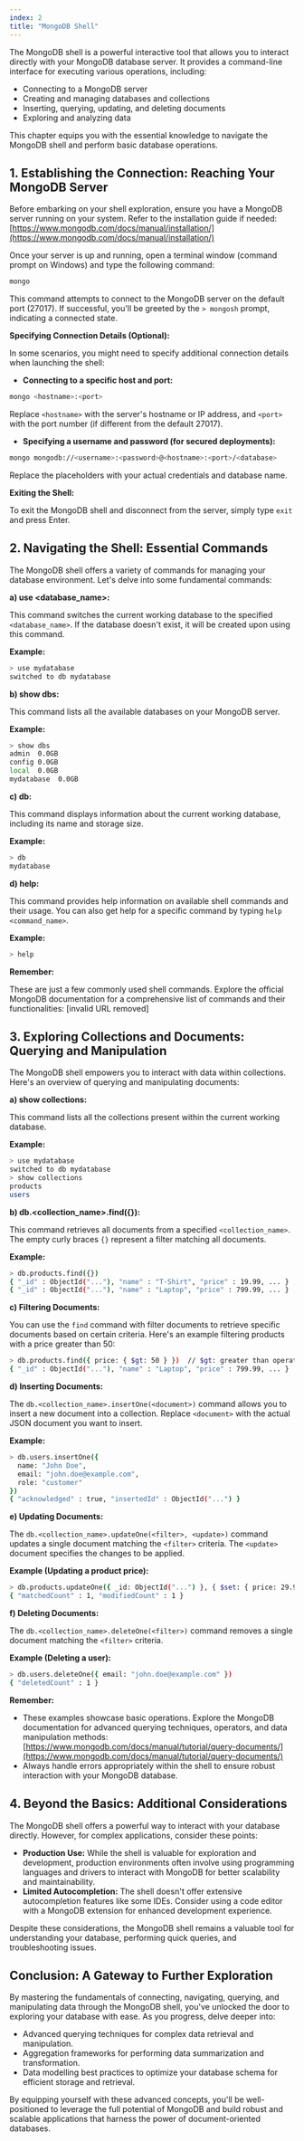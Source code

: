 ```yaml
---
index: 2
title: "MongoDB Shell"
---
```


The MongoDB shell is a powerful interactive tool that allows you to interact directly with your MongoDB database server. It provides a command-line interface for executing various operations, including:

- Connecting to a MongoDB server
- Creating and managing databases and collections
- Inserting, querying, updating, and deleting documents
- Exploring and analyzing data

This chapter equips you with the essential knowledge to navigate the MongoDB shell and perform basic database operations.

## 1. Establishing the Connection: Reaching Your MongoDB Server

Before embarking on your shell exploration, ensure you have a MongoDB server running on your system. Refer to the installation guide if needed: [https://www.mongodb.com/docs/manual/installation/](https://www.mongodb.com/docs/manual/installation/)

Once your server is up and running, open a terminal window (command prompt on Windows) and type the following command:

```bash
mongo
```

This command attempts to connect to the MongoDB server on the default port (27017). If successful, you'll be greeted by the `> mongosh` prompt, indicating a connected state.

**Specifying Connection Details (Optional):**

In some scenarios, you might need to specify additional connection details when launching the shell:

- **Connecting to a specific host and port:**

```bash
mongo <hostname>:<port>
```

Replace `<hostname>` with the server's hostname or IP address, and `<port>` with the port number (if different from the default 27017).

- **Specifying a username and password (for secured deployments):**

```bash
mongo mongodb://<username>:<password>@<hostname>:<port>/<database>
```

Replace the placeholders with your actual credentials and database name.

**Exiting the Shell:**

To exit the MongoDB shell and disconnect from the server, simply type `exit` and press Enter.

## 2. Navigating the Shell: Essential Commands

The MongoDB shell offers a variety of commands for managing your database environment. Let's delve into some fundamental commands:

**a) use <database_name>:**

This command switches the current working database to the specified `<database_name>`. If the database doesn't exist, it will be created upon using this command.

**Example:**

```bash
> use mydatabase
switched to db mydatabase
```

**b) show dbs:**

This command lists all the available databases on your MongoDB server.

**Example:**

```bash
> show dbs
admin  0.0GB
config 0.0GB
local  0.0GB
mydatabase  0.0GB
```

**c) db:**

This command displays information about the current working database, including its name and storage size.

**Example:**

```bash
> db
mydatabase
```

**d) help:**

This command provides help information on available shell commands and their usage. You can also get help for a specific command by typing `help <command_name>`.

**Example:**

```bash
> help
```

**Remember:**

These are just a few commonly used shell commands. Explore the official MongoDB documentation for a comprehensive list of commands and their functionalities: [invalid URL removed]

## 3. Exploring Collections and Documents: Querying and Manipulation

The MongoDB shell empowers you to interact with data within collections. Here's an overview of querying and manipulating documents:

**a) show collections:**

This command lists all the collections present within the current working database.

**Example:**

```bash
> use mydatabase
switched to db mydatabase
> show collections
products
users
```

**b) db.<collection_name>.find({}):**

This command retrieves all documents from a specified `<collection_name>`. The empty curly braces `{}` represent a filter matching all documents.

**Example:**

```bash
> db.products.find({})
{ "_id" : ObjectId("..."), "name" : "T-Shirt", "price" : 19.99, ... }
{ "_id" : ObjectId("..."), "name" : "Laptop", "price" : 799.99, ... }
```

**c) Filtering Documents:**

You can use the `find` command with filter documents to retrieve specific documents based on certain criteria. Here's an example filtering products with a price greater than 50:

```bash
> db.products.find({ price: { $gt: 50 } })  // $gt: greater than operator
{ "_id" : ObjectId("..."), "name" : "Laptop", "price" : 799.99, ... }
```

**d) Inserting Documents:**

The `db.<collection_name>.insertOne(<document>)` command allows you to insert a new document into a collection. Replace `<document>` with the actual JSON document you want to insert.

**Example:**

```bash
> db.users.insertOne({
  name: "John Doe",
  email: "john.doe@example.com",
  role: "customer"
})
{ "acknowledged" : true, "insertedId" : ObjectId("...") }
```

**e) Updating Documents:**

The `db.<collection_name>.updateOne(<filter>, <update>)` command updates a single document matching the `<filter>` criteria. The `<update>` document specifies the changes to be applied.

**Example (Updating a product price):**

```bash
> db.products.updateOne({ _id: ObjectId("...") }, { $set: { price: 29.99 } })
{ "matchedCount" : 1, "modifiedCount" : 1 }
```

**f) Deleting Documents:**

The `db.<collection_name>.deleteOne(<filter>)` command removes a single document matching the `<filter>` criteria.

**Example (Deleting a user):**

```bash
> db.users.deleteOne({ email: "john.doe@example.com" })
{ "deletedCount" : 1 }
```

**Remember:**

- These examples showcase basic operations. Explore the MongoDB documentation for advanced querying techniques, operators, and data manipulation methods: [https://www.mongodb.com/docs/manual/tutorial/query-documents/](https://www.mongodb.com/docs/manual/tutorial/query-documents/)
- Always handle errors appropriately within the shell to ensure robust interaction with your MongoDB database.

## 4. Beyond the Basics: Additional Considerations

The MongoDB shell offers a powerful way to interact with your database directly. However, for complex applications, consider these points:

- **Production Use:** While the shell is valuable for exploration and development, production environments often involve using programming languages and drivers to interact with MongoDB for better scalability and maintainability.
- **Limited Autocompletion:** The shell doesn't offer extensive autocompletion features like some IDEs. Consider using a code editor with a MongoDB extension for enhanced development experience.

Despite these considerations, the MongoDB shell remains a valuable tool for understanding your database, performing quick queries, and troubleshooting issues.

## Conclusion: A Gateway to Further Exploration

By mastering the fundamentals of connecting, navigating, querying, and manipulating data through the MongoDB shell, you've unlocked the door to exploring your database with ease. As you progress, delve deeper into:

- Advanced querying techniques for complex data retrieval and manipulation.
- Aggregation frameworks for performing data summarization and transformation.
- Data modelling best practices to optimize your database schema for efficient storage and retrieval.

By equipping yourself with these advanced concepts, you'll be well-positioned to leverage the full potential of MongoDB and build robust and scalable applications that harness the power of document-oriented databases.
